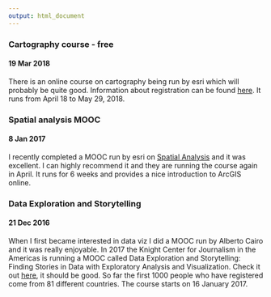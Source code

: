 ---
output: html_document
---

### Cartography course - free
#### 19 Mar 2018
There is an online course on cartography being run by esri which will probably be quite good. Information about registration can be found [here](https://www.esri.com/training/catalog/596e584bb826875993ba4ebf/cartography/?adumkts=gbd&aduse=education&aduin=higher_ed&aduc=email&adum=training&utm_Source=email&aduca=GBD18Higher_Ed_MOOC_Cartography&aduco=CARTO_Map_Reg3&adut=234521_CARTO_Reg3_MapLovers).  It runs from April 18 to May 29, 2018.

### Spatial analysis MOOC
#### 8 Jan 2017
I recently completed a MOOC run by esri on [Spatial Analysis](http://www.esri.com/mooc/going-places) and it was excellent. I can highly recommend it and they are running the course again in April. It runs for 6 weeks and provides a nice introduction to ArcGIS online. 

### Data Exploration and Storytelling
#### 21 Dec 2016
When I first became interested in data viz I did a MOOC run by Alberto Cairo and it was really enjoyable. In 2017 the Knight Center for Journalism in the Americas is running a MOOC called Data Exploration and Storytelling: Finding Stories in Data with Exploratory Analysis and Visualization. Check it out [here](http://journalismcourses.org/DES17.html), it should be good. So far the first 1000 people who have registered come from 81 different countries. The course starts on 16 January 2017.